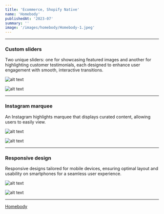 ```yaml
---
title: 'Ecommerce, Shopify Native'
name: 'Homebody'
publishedAt: '2023-07'
summary: ''
image: '/images/homebody/Homebody-1.jpeg'
---
```


***

### Custom sliders

Two unique sliders: one for showcasing featured images and another for highlighting customer testimonials, each designed to enhance user engagement with smooth, interactive transitions.

![alt text](/images/homebody/Homebody-1.jpeg)

![alt text](/images/homebody/Homebody-6.jpeg)

***

### Instagram marquee

An Instagram highlights marquee that displays curated content, allowing users to easily view.

![alt text](/images/homebody/Homebody-5.jpeg)

![alt text](/images/homebody/Homebody-3.jpeg)

***

### Responsive design

Responsive designs tailored for mobile devices, ensuring optimal layout and usability on smartphones for a seamless user experience.

![alt text](/images/homebody/Homebody-4.jpeg)

![alt text](/images/homebody/Homebody-2.jpeg)

***

[Homebody](https://stayhomebody.com/)